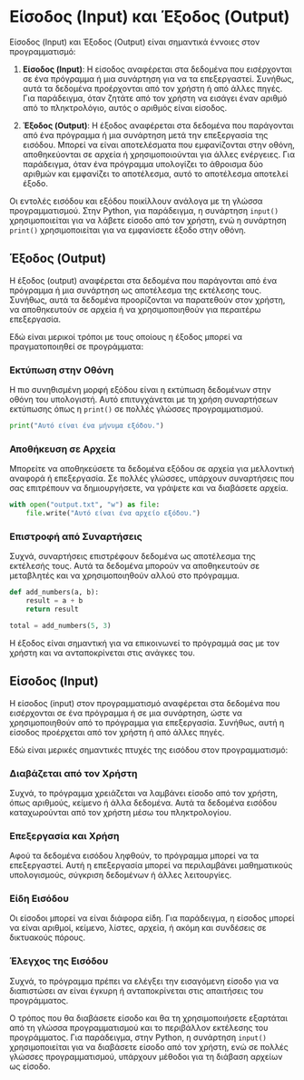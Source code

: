 ---
---

# Είσοδος (Input) και Έξοδος (Output)

Είσοδος (Input) και Έξοδος (Output) είναι σημαντικά έννοιες στον προγραμματισμό:

1. **Είσοδος (Input)**: Η είσοδος αναφέρεται στα δεδομένα που εισέρχονται σε ένα πρόγραμμα ή μια συνάρτηση για να τα επεξεργαστεί.
Συνήθως, αυτά τα δεδομένα προέρχονται από τον χρήστη ή από άλλες πηγές.
Για παράδειγμα, όταν ζητάτε από τον χρήστη να εισάγει έναν αριθμό από το πληκτρολόγιο, αυτός ο αριθμός είναι είσοδος.

2. **Έξοδος (Output)**: Η έξοδος αναφέρεται στα δεδομένα που παράγονται από ένα πρόγραμμα ή μια συνάρτηση μετά την επεξεργασία της εισόδου.
Μπορεί να είναι αποτελέσματα που εμφανίζονται στην οθόνη,
αποθηκεύονται σε αρχεία ή χρησιμοποιούνται για άλλες ενέργειες.
Για παράδειγμα, όταν ένα πρόγραμμα υπολογίζει το άθροισμα δύο αριθμών και εμφανίζει το αποτέλεσμα, αυτό το αποτέλεσμα αποτελεί έξοδο.

Οι εντολές εισόδου και εξόδου ποικίλλουν ανάλογα με τη γλώσσα προγραμματισμού.
Στην Python, για παράδειγμα, η συνάρτηση `input()` χρησιμοποιείται για να λάβετε είσοδο από τον χρήστη,
ενώ η συνάρτηση `print()` χρησιμοποιείται για να εμφανίσετε έξοδο στην οθόνη.

## Έξοδος (Output)

Η έξοδος (output) αναφέρεται στα δεδομένα που παράγονται από ένα πρόγραμμα ή μια συνάρτηση ως αποτέλεσμα της εκτέλεσης τους.
Συνήθως, αυτά τα δεδομένα προορίζονται να παρατεθούν στον χρήστη, να αποθηκευτούν σε αρχεία ή να χρησιμοποιηθούν για περαιτέρω επεξεργασία.

Εδώ είναι μερικοί τρόποι με τους οποίους η έξοδος μπορεί να πραγματοποιηθεί σε προγράμματα:

### Εκτύπωση στην Οθόνη
Η πιο συνηθισμένη μορφή εξόδου είναι η εκτύπωση δεδομένων στην οθόνη του υπολογιστή.
Αυτό επιτυγχάνεται με τη χρήση συναρτήσεων εκτύπωσης όπως η `print()` σε πολλές γλώσσες προγραμματισμού.

```python
print("Αυτό είναι ένα μήνυμα εξόδου.")
```

### Αποθήκευση σε Αρχεία
Μπορείτε να αποθηκεύσετε τα δεδομένα εξόδου σε αρχεία για μελλοντική αναφορά ή επεξεργασία. Σε πολλές γλώσσες, υπάρχουν συναρτήσεις που σας επιτρέπουν να δημιουργήσετε, να γράψετε και να διαβάσετε αρχεία.

```python
with open("output.txt", "w") as file:
    file.write("Αυτό είναι ένα αρχείο εξόδου.")
```

### Επιστροφή από Συναρτήσεις
Συχνά, συναρτήσεις επιστρέφουν δεδομένα ως αποτέλεσμα της εκτέλεσής τους. Αυτά τα δεδομένα μπορούν να αποθηκευτούν σε μεταβλητές και να χρησιμοποιηθούν αλλού στο πρόγραμμα.

```python
def add_numbers(a, b):
    result = a + b
    return result

total = add_numbers(5, 3)
```

Η έξοδος είναι σημαντική για να επικοινωνεί το πρόγραμμά σας με τον χρήστη και να ανταποκρίνεται στις ανάγκες του.

## Είσοδος (Input)

Η είσοδος (input) στον προγραμματισμό αναφέρεται στα δεδομένα που εισέρχονται σε ένα πρόγραμμα ή σε μια συνάρτηση,
ώστε να χρησιμοποιηθούν από το πρόγραμμα για επεξεργασία.
Συνήθως, αυτή η είσοδος προέρχεται από τον χρήστη ή από άλλες πηγές.

Εδώ είναι μερικές σημαντικές πτυχές της εισόδου στον προγραμματισμό:

### Διαβάζεται από τον Χρήστη
Συχνά, το πρόγραμμα χρειάζεται να λαμβάνει είσοδο από τον χρήστη, όπως αριθμούς, κείμενο ή άλλα δεδομένα. Αυτά τα δεδομένα εισόδου καταχωρούνται από τον χρήστη μέσω του πληκτρολογίου.

### Επεξεργασία και Χρήση
Αφού τα δεδομένα εισόδου ληφθούν, το πρόγραμμα μπορεί να τα επεξεργαστεί. Αυτή η επεξεργασία μπορεί να περιλαμβάνει μαθηματικούς υπολογισμούς, σύγκριση δεδομένων ή άλλες λειτουργίες.

### Είδη Εισόδου
Οι είσοδοι μπορεί να είναι διάφορα είδη. Για παράδειγμα, η είσοδος μπορεί να είναι αριθμοί, κείμενο, λίστες, αρχεία, ή ακόμη και συνδέσεις σε δικτυακούς πόρους.

### Έλεγχος της Εισόδου
Συχνά, το πρόγραμμα πρέπει να ελέγξει την εισαγόμενη είσοδο για να διαπιστώσει αν είναι έγκυρη ή ανταποκρίνεται στις απαιτήσεις του προγράμματος.

Ο τρόπος που θα διαβάσετε είσοδο και θα τη χρησιμοποιήσετε εξαρτάται από τη γλώσσα προγραμματισμού και το περιβάλλον εκτέλεσης του προγράμματος.
Για παράδειγμα, στην Python, η συνάρτηση `input()` χρησιμοποιείται για να διαβάσετε είσοδο από τον χρήστη, ενώ σε πολλές γλώσσες προγραμματισμού, υπάρχουν μέθοδοι για τη διάβαση αρχείων ως είσοδο.